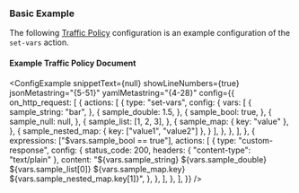 
### Basic Example

The following [Traffic Policy](/docs/traffic-policy/) configuration is an example configuration of the `set-vars` action.

#### Example Traffic Policy Document

<ConfigExample
  snippetText={null}
  showLineNumbers={true}
  jsonMetastring="{5-51}"
  yamlMetastring="{4-28}"
  config={{
    on_http_request: [
      {
        actions: [
          {
            type: "set-vars",
            config: {
              vars: [
                {
                  sample_string: "bar",
                },
				{
				  sample_double: 1.5,
				},
				{
				  sample_bool: true,
				},
				{
			      sample_null: null,
				},
				{
				  sample_list: [1, 2, 3],
				},
				{
				  sample_map: { key: "value" },
				},
				{
				  sample_nested_map: { key: ["value1", "value2"] },
				}
              ],
            },
          },
        ],
      },
      {
        expressions: ["$vars.sample_bool == true"],
        actions: [
          {
            type: "custom-response",
            config: {
              status_code: 200,
              headers: { "content-type": "text/plain" },
              content:
                "${vars.sample_string} ${vars.sample_double} ${vars.sample_list[0]} ${vars.sample_map.key} ${vars.sample_nested_map.key[1]}",
            },
          },
        ],
      },
    ],
  }}
/>
